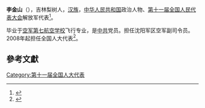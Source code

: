 '''李金山'''（{{bd|1948年||}}），吉林梨树人，[[汉族|汉族]]，[[中华人民共和国|中华人民共和国]]政治人物、[[第十一届全国人民代表大会|第十一届全国人民代表大会]]解放军代表<ref>{{cite web|author=新华网|title=第十一届全国人大代表|url=http://news.xinhuanet.com/ziliao/2008-03/03/content_7708230.htm?node=36628|publisher=新华网|accessdate=2014-01-07|archive-date=2014-01-10|archive-url=https://web.archive.org/web/20140110211415/http://news.xinhuanet.com/ziliao/2008-03/03/content_7708230.htm?node=36628|dead-url=no}}</ref>。

毕业于[[空军第七航空学校|空军第七航空学校]]飞行专业，是[[中共|中共]]党员。担任沈阳军区空军副司令员。2008年起担任全国人大代表<ref>{{cite news|title=全国人大代表信息-李金山|url= http://210.82.31.1:8084/delegate/viewDelegate.action?dbid=112827|accessdate=2013-04-05|newspaper=全国人大网|archive-url=https://web.archive.org/web/20140527211422/http://www.npc.gov.cn/delegate/viewDelegate.action?dbid=112827|archive-date=2014-05-27|dead-url=yes}}</ref>。

==參考文獻==
{{reflist}}
[[Category:第十一届全国人大代表|Category:第十一届全国人大代表]]